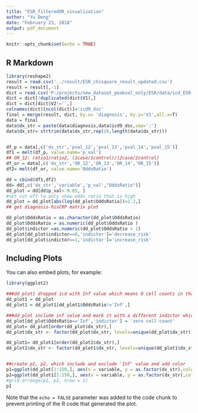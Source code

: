 ```yaml
---
title: "ESR_filteredOR_visualization"
author: "Yu Deng"
date: "February 23, 2018"
output: pdf_document
---
```


```r
knitr::opts_chunk$set(echo = TRUE)
```

## R Markdown


```r
library(reshape2)
result = read.csv('../result/ESR_chisquare_result_updated.csv')
result = result[,-1]
dict = read.csv('P:/projects/new_dataset_peakval_only/ESR/data/icd_ESR-peak_0216-after.csv',sep = '|',header= 0,fileEncoding="UTF-8-BOM")
dict = dict[!duplicated(dict$V1),]
dict = dict[dict$V2!='',]
colnames(dict)[ncol(dict)]='icd9_dsc'
final = merge(result, dict, by.x= 'diagnosis', by.y='V1',all.x=T)
data = final 
data$dx_str = paste(data$diagnosis,data$icd9_dsc,sep=':')
data$dx_str= strtrim(data$dx_str,rep(26,length(data$dx_str)))


df_p = data[,c('dx_str','pval_12','pval_13','pval_14','pval_15')]
df1 = melt(df_p, value.name='p_val')
## OR_12: ratio1/ratio2, (1case/1control)/(2case/2control)
df_or = data[,c('dx_str','OR_12','OR_13','OR_14','OR_15')]
df2= melt(df_or, value.name='OddsRatio')

dd = cbind(df1,df2)
dd= dd[,c('dx_str','variable','p_val',"OddsRatio")]
dd_plot = dd[dd$p_val< 0.05, ]
#set cut-off to only show odds ratio that is high 
dd_plot = dd_plot[abs(log(dd_plot$OddsRatio))>2.2,]
## get diagnosis-hisCRP matrix plot 

dd_plot$OddsRatio = as.character(dd_plot$OddsRatio)
dd_plot$OddsRatio = as.numeric(dd_plot$OddsRatio )
dd_plot$indictor =as.numeric(dd_plot$OddsRatio < 1)
dd_plot[dd_plot$indictor==0,'indictor']='decrease_risk'
dd_plot[dd_plot$indictor==1,'indictor']='increase_risk'
```

## Including Plots

You can also embed plots, for example:

```r
library(ggplot2)

###dd_plot1 dropped icd with Inf value which means 0 cell counts in that category 
dd_plot1 = dd_plot
dd_plot1 = dd_plot1[dd_plot1$OddsRatio!='Inf',]

###dd_plot include inf value and mark it with a different indictor which will have a different color mark 
dd_plot[dd_plot$OddsRatio=='Inf','indictor'] = 'zero cell count'
dd_plot= dd_plot[order(dd_plot$dx_str),]
dd_plot$dx_str <- factor(dd_plot$dx_str, levels=unique(dd_plot$dx_str))

dd_plot1= dd_plot1[order(dd_plot1$dx_str),]
dd_plot1$dx_str <- factor(dd_plot1$dx_str, levels=unique(dd_plot1$dx_str))


##create p1, p2, which include and exclude 'Inf' value and add color 
p1=ggplot(dd_plot[1:150,], aes(x = variable, y = as.factor(dx_str),color=as.factor(indictor))) + geom_point(aes(size = (as.numeric(1/OddsRatio)))) + scale_size_continuous(range = c(1, 4.2))
p2=ggplot(dd_plot1[1:150,], aes(x = variable, y = as.factor(dx_str),color=as.factor(indictor))) + geom_point(aes(size = (as.numeric(1/OddsRatio)))) + scale_size_continuous(range = c(1, 4.2))
#grid.arrange(p1, p2, nrow = 1)
p1
```

Note that the `echo = FALSE` parameter was added to the code chunk to prevent printing of the R code that generated the plot.
